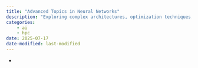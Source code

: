 ```yaml
---
title: "Advanced Topics in Neural Networks"
description: "Exploring complex architectures, optimization techniques, and applications of neural networks."
categories:
    - ai
    - hpc
date: 2025-07-17
date-modified: last-modified
---
```


- 

